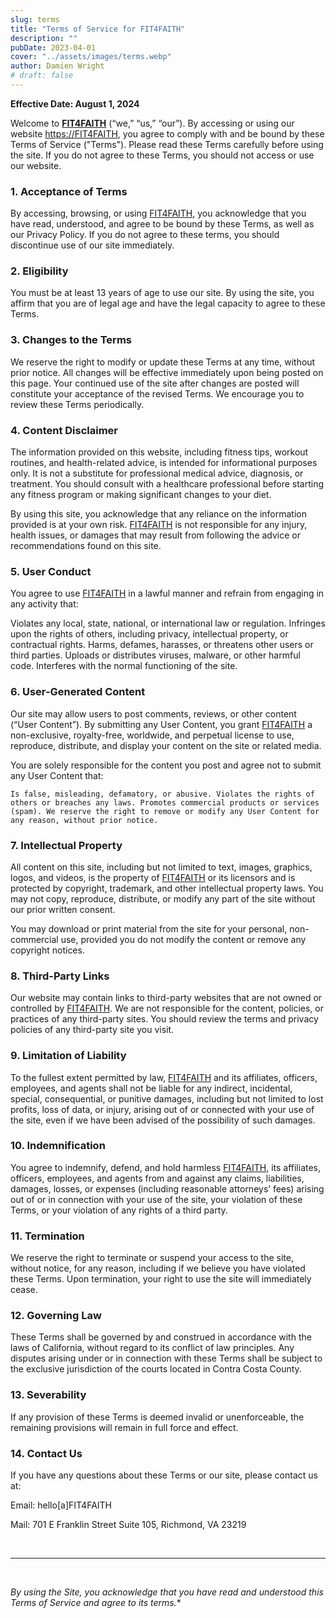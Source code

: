 ```yaml
---
slug: terms
title: "Terms of Service for FIT4FAITH"
description: ""
pubDate: 2023-04-01
cover: "../assets/images/terms.webp"
author: Damien Wright
# draft: false
---
```


**Effective Date: August 1, 2024**

Welcome to **[FIT4FAITH](https://FIT4FAITH)** (“we,” “us,” “our”). By accessing or using our website [https://FIT4FAITH](https://FIT4FAITH), you agree to comply with and be bound by these Terms of Service ("Terms"). Please read these Terms carefully before using the site. If you do not agree to these Terms, you should not access or use our website.

### 1. Acceptance of Terms

By accessing, browsing, or using [FIT4FAITH](https://FIT4FAITH), you acknowledge that you have read, understood, and agree to be bound by these Terms, as well as our Privacy Policy. If you do not agree to these terms, you should discontinue use of our site immediately.

### 2. Eligibility

You must be at least 13 years of age to use our site. By using the site, you affirm that you are of legal age and have the legal capacity to agree to these Terms.

### 3. Changes to the Terms

We reserve the right to modify or update these Terms at any time, without prior notice. All changes will be effective immediately upon being posted on this page. Your continued use of the site after changes are posted will constitute your acceptance of the revised Terms. We encourage you to review these Terms periodically.

### 4. Content Disclaimer

The information provided on this website, including fitness tips, workout routines, and health-related advice, is intended for informational purposes only. It is not a substitute for professional medical advice, diagnosis, or treatment. You should consult with a healthcare professional before starting any fitness program or making significant changes to your diet.

By using this site, you acknowledge that any reliance on the information provided is at your own risk. [FIT4FAITH](https://FIT4FAITH) is not responsible for any injury, health issues, or damages that may result from following the advice or recommendations found on this site.

### 5. User Conduct

You agree to use [FIT4FAITH](https://FIT4FAITH) in a lawful manner and refrain from engaging in any activity that:

Violates any local, state, national, or international law or regulation.
Infringes upon the rights of others, including privacy, intellectual property, or contractual rights.
Harms, defames, harasses, or threatens other users or third parties.
Uploads or distributes viruses, malware, or other harmful code.
Interferes with the normal functioning of the site.

### 6. User-Generated Content

Our site may allow users to post comments, reviews, or other content (“User Content”). By submitting any User Content, you grant [FIT4FAITH](https://FIT4FAITH) a non-exclusive, royalty-free, worldwide, and perpetual license to use, reproduce, distribute, and display your content on the site or related media.

You are solely responsible for the content you post and agree not to submit any User Content that:

`Is false, misleading, defamatory, or abusive.
Violates the rights of others or breaches any laws.
Promotes commercial products or services (spam).
We reserve the right to remove or modify any User Content for any reason, without prior notice.`

### 7. Intellectual Property

All content on this site, including but not limited to text, images, graphics, logos, and videos, is the property of [FIT4FAITH](https://FIT4FAITH) or its licensors and is protected by copyright, trademark, and other intellectual property laws. You may not copy, reproduce, distribute, or modify any part of the site without our prior written consent.

You may download or print material from the site for your personal, non-commercial use, provided you do not modify the content or remove any copyright notices.

### 8. Third-Party Links

Our website may contain links to third-party websites that are not owned or controlled by [FIT4FAITH](https://FIT4FAITH). We are not responsible for the content, policies, or practices of any third-party sites. You should review the terms and privacy policies of any third-party site you visit.

### 9. Limitation of Liability

To the fullest extent permitted by law, [FIT4FAITH](https://FIT4FAITH) and its affiliates, officers, employees, and agents shall not be liable for any indirect, incidental, special, consequential, or punitive damages, including but not limited to lost profits, loss of data, or injury, arising out of or connected with your use of the site, even if we have been advised of the possibility of such damages.

### 10. Indemnification

You agree to indemnify, defend, and hold harmless [FIT4FAITH](https://FIT4FAITH), its affiliates, officers, employees, and agents from and against any claims, liabilities, damages, losses, or expenses (including reasonable attorneys’ fees) arising out of or in connection with your use of the site, your violation of these Terms, or your violation of any rights of a third party.

### 11. Termination

We reserve the right to terminate or suspend your access to the site, without notice, for any reason, including if we believe you have violated these Terms. Upon termination, your right to use the site will immediately cease.

### 12. Governing Law

These Terms shall be governed by and construed in accordance with the laws of California, without regard to its conflict of law principles. Any disputes arising under or in connection with these Terms shall be subject to the exclusive jurisdiction of the courts located in Contra Costa County.

### 13. Severability

If any provision of these Terms is deemed invalid or unenforceable, the remaining provisions will remain in full force and effect.

### 14. Contact Us

If you have any questions about these Terms or our site, please contact us at:

Email: hello[a]FIT4FAITH

Mail: 701 E Franklin Street Suite 105, Richmond, VA 23219



&nbsp;

---

&nbsp;

*By using the Site, you acknowledge that you have read and understood this Terms of Service and agree to its terms.**
